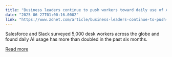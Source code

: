 ```yaml
---
title: "Business leaders continue to push workers toward daily use of AI"
date: "2025-06-27T01:00:16.000Z"
link: "https://www.zdnet.com/article/business-leaders-continue-to-push-workers-toward-daily-use-of-ai/"
---
```


Salesforce and Slack surveyed 5,000 desk workers across the globe and found daily AI usage has more than doubled in the past six months.

[Read more](https://www.zdnet.com/article/business-leaders-continue-to-push-workers-toward-daily-use-of-ai/)

